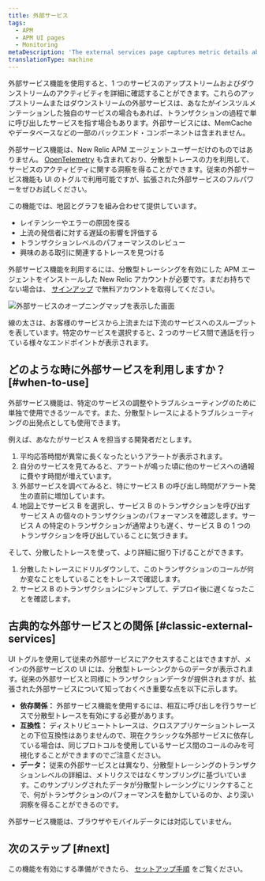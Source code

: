 ```yaml
---
title: 外部サービス
tags:
  - APM
  - APM UI pages
  - Monitoring
metaDescription: 'The external services page captures metric details about out-of-process services such as web services, cloud resources, or other network calls.'
translationType: machine
---
```


外部サービス機能を使用すると、1 つのサービスのアップストリームおよびダウンストリームのアクティビティを詳細に確認することができます。これらのアップストリームまたはダウンストリームの外部サービスは、あなたがインスツルメンテーションした独自のサービスの場合もあれば、トランザクションの過程で単に呼び出したサービスを指す場合もあります。外部サービスには、MemCache やデータベースなどの一部のバックエンド・コンポーネントは含まれません。

外部サービス機能は、New Relic APM エージェントユーザーだけのものではありません。 [OpenTelemetry](/docs/more-integrations/open-source-telemetry-integrations/opentelemetry/introduction-opentelemetry-new-relic) も含まれており、分散型トレースの力を利用して、サービスのアクティビティに関する洞察を得ることができます。従来の外部サービス機能も UI のトグルで利用可能ですが、拡張された外部サービスのフルパワーをぜひお試しください。

この機能では、地図とグラフを組み合わせて提供しています。

- レイテンシーやエラーの原因を探る
- 上流の発信者に対する遅延の影響を評価する
- トランザクションレベルのパフォーマンスのレビュー
- 興味のある取引に関連するトレースを見つける

外部サービス機能を利用するには、分散型トレーシングを有効にした APM エージェントをインストールした New Relic アカウントが必要です。まだお持ちでない場合は、 [サインアップ](https://newrelic.com/signup) で無料アカウントを取得してください。

![外部サービスのオープニングマップを表示した画面](src/images/intro-example.png '外部サービスのオープニングマップを表示した画面') <figcaption>線の太さは、お客様のサービスから上流または下流のサービスへのスループットを表しています。特定のサービスを選択すると、2 つのサービス間で通話を行っている様々なエンドポイントが表示されます。</figcaption>

## どのような時に外部サービスを利用しますか？ [#when-to-use]

外部サービス機能は、特定のサービスの調整やトラブルシューティングのために単独で使用できるツールです。また、分散型トレースによるトラブルシューティングの出発点としても使用できます。

例えば、あなたがサービス A を担当する開発者だとします。

1. 平均応答時間が異常に長くなったというアラートが表示されます。
2. 自分のサービスを見てみると、アラートが鳴った頃に他のサービスへの通報に費やす時間が増えています。
3. 外部サービスを調べてみると、特にサービス B の呼び出し時間がアラート発生の直前に増加しています。
4. 地図上でサービス B を選択し、サービス B のトランザクションを呼び出すサービス A の個々のトランザクションのパフォーマンスを確認します。サービス A の特定のトランザクションが通常よりも遅く、サービス B の 1 つのトランザクションを呼び出していることに気づきます。

そして、分散したトレースを使って、より詳細に掘り下げることができます。

1. 分散したトレースにドリルダウンして、このトランザクションのコールが何か変なことをしていることをトレースで確認します。
2. サービス B のトランザクションにジャンプして、デプロイ後に遅くなったことを確認します。

## 古典的な外部サービスとの関係 [#classic-external-services]

UI トグルを使用して従来の外部サービスにアクセスすることはできますが、メインの外部サービスの UI には、分散型トレーシングからのデータが表示されます。従来の外部サービスと同様にトランザクションデータが提供されますが、拡張された外部サービスについて知っておくべき重要な点を以下に示します。

- **依存関係：** 外部サービス機能を使用するには、相互に呼び出しを行うサービスで分散型トレースを有効にする必要があります。
- **互換性：** ディストリビュートトレースは、クロスアプリケーショントレースとの下位互換性はありませんので、現在クラシックな外部サービスに依存している場合は、同じプロトコルを使用しているサービス間のコールのみを可視化することができますのでご注意ください。
- **データ：** 従来の外部サービスとは異なり、分散型トレーシングのトランザクションレベルの詳細は、メトリクスではなくサンプリングに基づいています。このサンプリングされたデータが分散型トレーシングにリンクすることで、何がトランザクションのパフォーマンスを動かしているのか、より深い洞察を得ることができるのです。

<Callout variant="tip">
  外部サービス機能は、ブラウザやモバイルデータには対応していません。
</Callout>

## 次のステップ [#next]

この機能を有効にする準備ができたら、 [セットアップ手順](/docs/apm/apm-ui-pages/monitoring/external-services/external-services-setup) をご覧ください。
